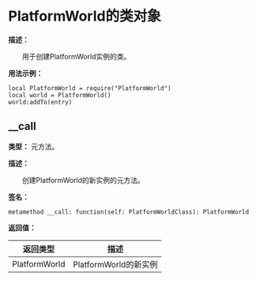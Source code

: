 # PlatformWorld的类对象

**描述：**

&emsp;&emsp;用于创建PlatformWorld实例的类。

**用法示例：**
```tl
local PlatformWorld = require("PlatformWorld")
local world = PlatformWorld()
world:addTo(entry)
```

## __call

**类型：** 元方法。

**描述：**

&emsp;&emsp;创建PlatformWorld的新实例的元方法。

**签名：**
```tl
metamethod __call: function(self: PlatformWorldClass): PlatformWorld
```

**返回值：**

| 返回类型 | 描述 |
| --- | --- |
| PlatformWorld | PlatformWorld的新实例 |